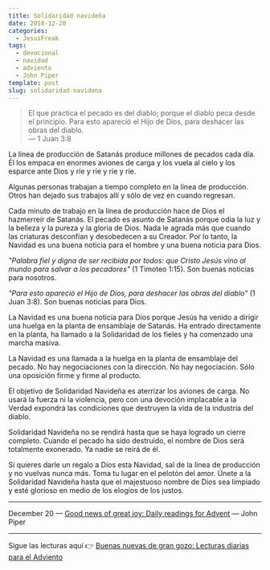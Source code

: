 ```yaml
---
title: Solidaridad navideña
date: 2018-12-20
categories:
  - JesusFreak
tags:
  - devocional
  - navidad
  - adviento
  - John Piper
template: post
slug: solidaridad-navidena
---
```


> El que practica el pecado es del diablo; porque el diablo peca desde el principio. Para esto apareció el Hijo de Dios, para deshacer las obras del diablo.<br />
> — 1 Juan 3:8

La línea de producción de Satanás produce millones de pecados cada día. Él los empaca en enormes aviones de carga y los vuela al cielo y los esparce ante Dios y ríe y ríe y ríe y ríe.

Algunas personas trabajan a tiempo completo en la línea de producción. Otros han dejado sus trabajos allí y sólo de vez en cuando regresan.

Cada minuto de trabajo en la línea de producción hace de Dios el hazmerreír de Satanás. El pecado es asunto de Satanás porque odia la luz y la belleza y la pureza y la gloria de Dios. Nada le agrada más que cuando las criaturas desconfían y desobedecen a su Creador.
Por lo tanto, la Navidad es una buena noticia para el hombre y una buena noticia para Dios.

_"Palabra fiel y digna de ser recibida por todos: que Cristo Jesús vino al mundo para salvar a los pecadores"_ (1 Timoteo 1:15). Son buenas noticias para nosotros.

_"Para esto apareció el Hijo de Dios, para deshacer las obras del diablo"_ (1 Juan 3:8). Son buenas noticias para Dios.

La Navidad es una buena noticia para Dios porque Jesús ha venido a dirigir una huelga en la planta de ensamblaje de Satanás. Ha entrado directamente en la planta, ha llamado a la Solidaridad de los fieles y ha comenzado una marcha masiva.

La Navidad es una llamada a la huelga en la planta de ensamblaje del pecado. No hay negociaciones con la dirección. No hay negociación. Sólo una oposición firme y firme al producto.

El objetivo de Solidaridad Navideña es aterrizar los aviones de carga. No usará la fuerza ni la violencia, pero con una devoción implacable a la Verdad expondrá las condiciones que destruyen la vida de la industria del diablo.

Solidaridad Navideña no se rendirá hasta que se haya logrado un cierre completo.
Cuando el pecado ha sido destruido, el nombre de Dios será totalmente exonerado. Ya nadie se reirá de él.

Si quieres darle un regalo a Dios esta Navidad, sal de la línea de producción y no vuelvas nunca más. Toma tu lugar en el pelotón del amor. Únete a la Solidaridad Navideña hasta que el majestuoso nombre de Dios sea limpiado y esté glorioso en medio de los elogios de los justos.

---

December 20 — [Good news of great joy: Daily readings for Advent](https://www.desiringgod.org/books/good-news-of-great-joy) — John Piper

---

Sigue las lecturas aquí 👉 [Buenas nuevas de gran gozo: Lecturas diarias para el Adviento](/blog/buenas-nuevas-de-gran-gozo-lecturas-diarias-para-adviento)
